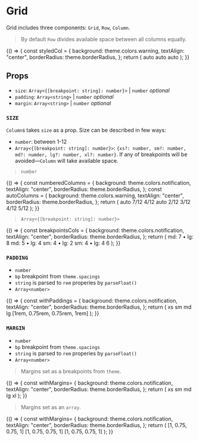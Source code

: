 
<Meta title="Layout/Grid" component={Grid} />

# Grid
Grid includes three components: `Grid`, `Row`, `Column`.

> By default `Row` divides available space between all columns equally.

<Preview>
  <Story name="basic">
    {() => {
      const styledCol = {
        background: theme.colors.warning,
        textAlign: "center",
        borderRadius: theme.borderRadius,
      };
      return (
        <Grid>
          <Row>
            <Column style={styledCol}>
              <Text>auto</Text>
            </Column>
            <Column style={styledCol}>
              <Text>auto</Text>
            </Column>
            <Column style={styledCol}>
              <Text>auto</Text>
            </Column>
          </Row>
        </Grid>
      );
    }}
  </Story>
</Preview>

## Props

- `size`: `Array<{[breakpoint: string]: number}>` | `number` _optional_
- `padding`: `Array<string>` | `number` _optional_
- `margin`: `Array<string>` | `number` _optional_

### `SIZE`

`Column`s takes `size` as a prop. Size can be described in few ways:
* `number`:  between 1-12
* `Array<{[breakpoint: string]: number}>`: `{xs?: number, sm?: number, md?: numder, lg?: number, xl?: number}`. If any of breakpoints will be avoided—`Column` will take available space.

> `number`

<Preview>
  <Story name="size/number">
    {() => {
      const numberedColumns = {
        background: theme.colors.notification,
        textAlign: "center",
        borderRadius: theme.borderRadius,
      };
      const autoColumns = {
        background: theme.colors.warning,
        textAlign: "center",
        borderRadius: theme.borderRadius,
      };
      return (
        <Grid>
          <Row>
            <Column style={autoColumns}>
              <Text>auto</Text>
            </Column>
            <Column size={8} style={numberedColumns}>
              <Text>7/12</Text>
            </Column>
          </Row>
          <Row>
            <Column size={4} style={numberedColumns}>
              <Text>4/12</Text>
            </Column>
            <Column style={autoColumns}>
              <Text>auto</Text>
            </Column>
            <Column size={2} style={numberedColumns}>
              <Text>2/12</Text>
            </Column>
          </Row>
          <Row>
            <Column size={3} style={numberedColumns}>
              <Text>3/12</Text>
            </Column>
            <Column size={4} style={numberedColumns}>
              <Text>4/12</Text>
            </Column>
            <Column size={5} style={numberedColumns}>
              <Text>5/12</Text>
            </Column>
          </Row>
        </Grid>
      );
    }}
  </Story>
</Preview>

> `Array<{[breakpoint: string]: number}>`

<Preview>
  <Story name="size/breakpoints">
    {() => {
      const breakpointsCols = {
        background: theme.colors.notification,
        textAlign: "center",
        borderRadius: theme.borderRadius,
      };
      return (
        <Grid>
          <Row>
            <Column size={{ sm: 7, lg: 8 }} style={breakpointsCols}>
              <Text>md: 7 • lg: 8</Text>
            </Column>
            <Column size={{ sm: 5, lg: 4 }} style={breakpointsCols}>
              <Text>md: 5 • lg: 4</Text>
            </Column>
          </Row>
          <Row>
            <Column size={{ sm: 4, lg: 2 }} style={breakpointsCols}>
              <Text>sm: 4 • lg:  2</Text>
            </Column>
            <Column size={{ sm: 4, lg: 4 }} style={breakpointsCols}>
              <Text>sm: 4 • lg:  4</Text>
            </Column>
            <Column size={6} style={breakpointsCols}>
              <Text>6</Text>
            </Column>
          </Row>
        </Grid>
      );
    }}
  </Story>
</Preview>

### `PADDING`

* `number`
* `bp` breakpoint from `theme.spacings`
* `string` is parsed to `rem` properies by `parseFloat()`
* `Array<number>`

<Preview>
  <Story name="paddings">
    {() => {
      const withPaddings = {
        background: theme.colors.notification,
        textAlign: "center",
        borderRadius: theme.borderRadius,
      };
      return (
        <Grid>
          <Row>
            <Column padding='xs' style={withPaddings}>
              <Text>xs</Text>
            </Column>
            <Column padding='sm' style={withPaddings}>
              <Text>sm</Text>
            </Column>
            <Column padding='md' style={withPaddings}>
              <Text>md</Text>
            </Column>
            <Column padding='lg' style={withPaddings}>
              <Text>lg</Text>
            </Column>
            <Column padding={[1, .75, .75, 1]} style={withPaddings}>
              <Text>[1rem, 0.75rem, 0.75rem, 1rem]</Text>
            </Column>
          </Row>
        </Grid>
      );
    }}
  </Story>
</Preview>

### `MARGIN`

* `number`
* `bp` breakpoint from `theme.spacings`
* `string` is parsed to `rem` properies by `parseFloat()`
* `Array<number>`

> Margins set as a breakpoints from `theme`.

<Preview>
  <Story name="breakpoints">
    {() => {
      const withMargins= {
        background: theme.colors.notification,
        textAlign: "center",
        borderRadius: theme.borderRadius,
      };
      return (
        <Grid>
          <Row>
            <Column margin='xs' style={withMargins}>
              <Text>xs</Text>
            </Column>
            <Column margin='sm' style={withMargins}>
              <Text>sm</Text>
            </Column>
            <Column margin='md' style={withMargins}>
              <Text>md</Text>
            </Column>
            <Column margin='lg' style={withMargins}>
              <Text>lg</Text>
            </Column>
            <Column margin='xl' style={withMargins}>
              <Text>xl</Text>
            </Column>
          </Row>
        </Grid>
      );
    }}
  </Story>
</Preview>

> Margins set as an `array`.

<Preview>
  <Story name="array">
    {() => {
      const withMargins= {
        background: theme.colors.notification,
        textAlign: "center",
        borderRadius: theme.borderRadius,
      };
      return (
        <Grid>
          <Row>
            <Column margin={[1, .75, .75, 1]} style={withMargins}>
              <Text>[1, 0.75, 0.75, 1]</Text>
            </Column>
            <Column margin={[1, .75, .75, 1]} style={withMargins}>
              <Text>[1, 0.75, 0.75, 1]</Text>
            </Column>
            <Column margin={[1, .75, .75, 1]} style={withMargins}>
              <Text>[1, 0.75, 0.75, 1]</Text>
            </Column>
          </Row>
        </Grid>
      );
    }}
  </Story>
</Preview>
